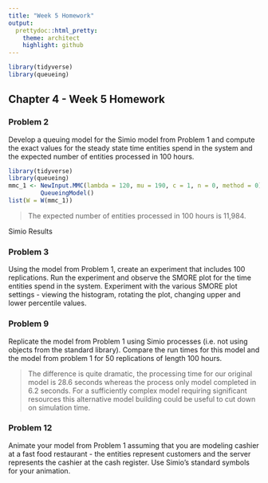 ```yaml
---
title: "Week 5 Homework"
output:
  prettydoc::html_pretty:
    theme: architect
    highlight: github
---
```


```r
library(tidyverse)
library(queueing)
```


## Chapter 4 - Week 5 Homework

### Problem 2

Develop a queuing model for the Simio model from Problem 1 and compute the exact values for the steady state time entities spend in the system and the expected number of entities processed in 100 hours.

```r
library(tidyverse)
library(queueing)
mmc_1 <- NewInput.MMC(lambda = 120, mu = 190, c = 1, n = 0, method = 0) %>% 
         QueueingModel()
list(W = W(mmc_1))
```

> The expected number of entities processed in 100 hours is 11,984. 

Simio Results


### Problem 3 

Using the model from Problem 1, create an experiment that includes 100 replications. Run the experiment and observe the SMORE plot for the time entities spend in the system. Experiment with the various SMORE plot settings - viewing the histogram, rotating the plot, changing upper and lower percentile values.



### Problem 9

Replicate the model from Problem 1 using Simio processes (i.e. not using objects from the standard library). Compare the run times for this model and the model from problem 1 for 50 replications of length 100 hours. 

> The difference is quite dramatic, the processing time for our original model is 28.6 seconds whereas the process only model completed in 6.2 seconds. For a sufficiently complex model requiring significant resources this alternative model building could be useful to cut down on simulation time. 

### Problem 12 

Animate your model from Problem 1 assuming that you are modeling cashier at a fast food restaurant - the entities represent customers and the server represents the cashier at the cash register. Use Simio's standard symbols for your animation. 




